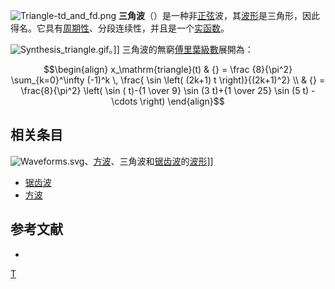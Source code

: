 [[File:Triangle-td_and_fd.png|thumb]]
'''三角波'''（{{lang-en|'''triangle wave'''}}）是一种非[[正弦曲线|正弦]]波，其[[波形|波形]]是三角形，因此得名。它具有[[周期函数|周期性]]、分段连续性，并且是一个[[实函数|实函数]]。

[[Image:Synthesis_triangle.gif|thumb]]。]]
三角波的無窮[[傅里葉級數|傅里葉級數]]展開為：
:<math>\begin{align}
x_\mathrm{triangle}(t) & {} = \frac {8}{\pi^2} \sum_{k=0}^\infty (-1)^k \, \frac{ \sin \left( (2k+1) t \right)}{(2k+1)^2} \\
                       & {} = \frac{8}{\pi^2} \left( \sin ( t)-{1 \over 9} \sin (3 t)+{1 \over 25} \sin (5 t) - \cdots \right)
\end{align}</math>

== 相关条目 ==
[[Image:Waveforms.svg|thumb]]、[[方波|方波]]、三角波和[[锯齿波|锯齿波]]的[[波形|波形]]]]
*[[锯齿波|锯齿波]]
*[[方波|方波]]

== 参考文献 ==
{{Listen|filename=220 Hz anti-aliased triangle wave.ogg|title=Triangle wave sound sample|description=5 seconds of triangle wave at 220 Hz|format=[[Ogg|Ogg]]}}
*{{MathWorld|urlname=FourierSeriesTriangleWave|title=Fourier Series - Triangle Wave}}

[[Category:信号处理|T]]